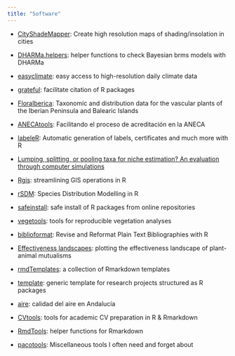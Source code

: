 ```yaml
---
title: "Software"
---
```


- [CityShadeMapper](https://pakillo.github.io/CityShadeMapper/): Create high resolution maps of shading/insolation in cities

- [DHARMa.helpers](https://pakillo.github.io/DHARMa.helpers/): helper functions to check Bayesian brms models with DHARMa

- [easyclimate](https://verughub.github.io/easyclimate/): easy access to high-resolution daily climate data

- [grateful](https://pakillo.github.io/grateful/): facilitate citation of R packages

- [FloraIberica](https://pakillo.github.io/FloraIberica/): Taxonomic and distribution data for the vascular plants of the Iberian Peninsula and Balearic Islands

- [ANECAtools](https://pakillo.github.io/ANECAtools/): Facilitando el proceso de acreditación en la ANECA

- [labeleR](https://github.com/EcologyR/labeleR): Automatic generation of labels, certificates and much more with R

- [Lumping, splitting, or pooling taxa for niche estimation? An evaluation through computer simulations](https://github.com/Pakillo/lump.split.pool.ENM)

- [Rgis](https://pakillo.github.io/rgis/): streamlining GIS operations in R

- [rSDM](https://pakillo.github.io/rSDM/): Species Distribution Modelling in R

- [safeinstall](https://github.com/Pakillo/safeinstall): safe install of R packages from online repositories

- [vegetools](https://github.com/Pakillo/vegetools): tools for reproducible vegetation analyses

- [biblioformat](https://github.com/Pakillo/biblioformat): Revise and Reformat Plain Text Bibliographies with R

- [Effectiveness landscapes](https://github.com/pedroj/effectiveness_pckg): plotting the effectiveness landscape of plant-animal mutualisms

- [rmdTemplates](https://github.com/Pakillo/rmdTemplates): a collection of Rmarkdown templates

- [template](https://pakillo.github.io/template/): generic template for research projects structured as R packages

- [aire](https://github.com/SevillaR/aire): calidad del aire en Andalucía

- [CVtools](https://github.com/Pakillo/CVtools): tools for academic CV preparation in R & Rmarkdown

- [RmdTools](https://github.com/Pakillo/RmdTools): helper functions for Rmarkdown

- [pacotools](https://github.com/Pakillo/pacotools): Miscellaneous tools I often need and forget about





